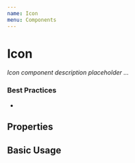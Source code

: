 ```yaml
---
name: Icon
menu: Components
---
```



# Icon

_Icon component description placeholder ..._

### Best Practices

-

## Properties

<Props of={Icon} />

## Basic Usage

<Icon></Icon>

